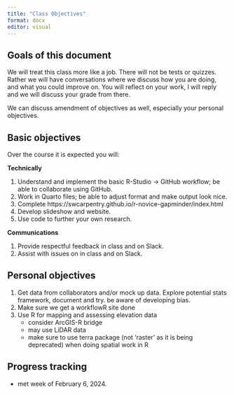 ```yaml
---
title: "Class Objectives"
format: docx
editor: visual
---
```


## Goals of this document

We will treat this class more like a job. There will not be tests or quizzes. Rather we will have conversations where we discuss how you are doing, and what you could improve on. You will reflect on your work, I will reply and we will discuss your grade from there.

We can discuss amendment of objectives as well, especially your personal objectives.

## Basic objectives

Over the course it is expected you will:

**Technically**

1.  Understand and implement the basic R-Studio -\> GitHub workflow; be able to collaborate using GitHub.
2.  Work in Quarto files; be able to adjust format and make output look nice.
3.  Complete https://swcarpentry.github.io/r-novice-gapminder/index.html
4.  Develop slideshow and website.
5.  Use code to further your own research.

**Communications**

1.  Provide respectful feedback in class and on Slack.
2.  Assist with issues on in class and on Slack.

## Personal objectives

1.  Get data from collaborators and/or mock up data. Explore potential stats framework, document and try. be aware of developing bias.
2.  Make sure we get a workflowR site done
3.  Use R for mapping and assessing elevation data
    * consider ArcGIS-R bridge
    * may use LiDAR data
    * make sure to use terra package (not 'raster' as it is being deprecated) when doing spatial work in R
    
    
## Progress tracking

* met week of February 6, 2024.  
    
    
    
